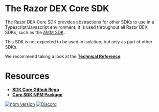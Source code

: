 # The Razor DEX Core SDK

The Razor DEX Core SDK provides abstractions for other SDKs to use in a Typescript/Javascript environment. It is used throughout all Razor DEX SDKs, such as the [AMM SDK](/docs/sdks/amm/overview).

This SDK is not expected to be used in isolation, but only as part of other SDKs.

We recommend taking a look at the [**Technical Reference**](/docs/sdks/core/reference/overview).


# Resources

- [**SDK Core Github Repo**](https://github.com/razorlabsorg/razor-dex-sdk/tree/master/packages/core-sdk)
- [**Core SDK NPM Package**](https://www.npmjs.com/package/@razorlabs/swap-sdk-core)

[![npm version](https://img.shields.io/npm/v/@razorlabs/swap-sdk-core/latest.svg)](https://www.npmjs.com/package/@razorlabs/swap-sdk-core/v/latest)
[![Discord](https://img.shields.io/badge/discord-join%20chat-blue.svg)](https://discord.gg/RazorDAO)


